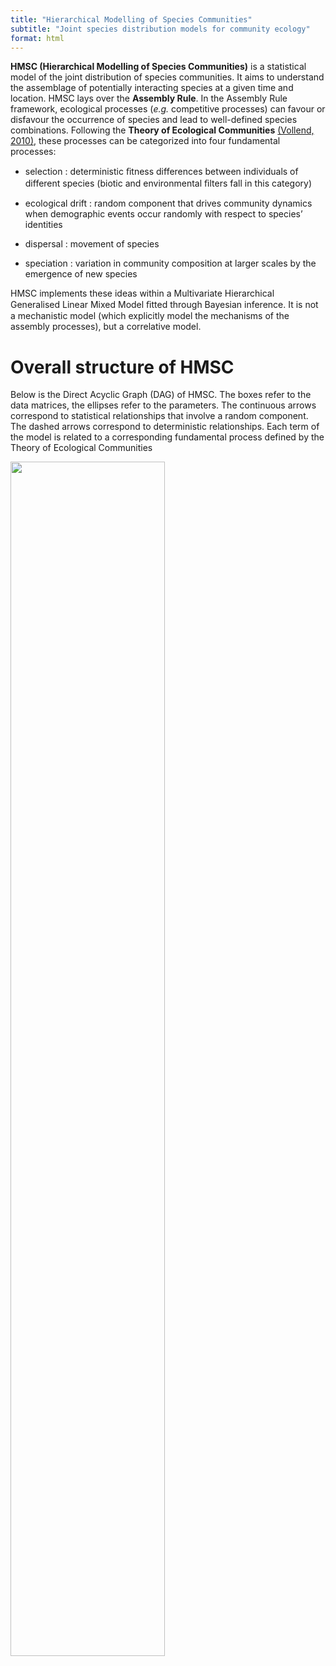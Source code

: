 ```yaml
---
title: "Hierarchical Modelling of Species Communities"
subtitle: "Joint species distribution models for community ecology"
format: html
---
```


**HMSC (Hierarchical Modelling of Species Communities)** is a statistical model of the joint distribution of species communities. 
It aims to understand the assemblage of potentially interacting species at a given time and location.
HMSC lays over the **Assembly Rule**. In the Assembly Rule framework, ecological processes (*e.g.* competitive processes) can favour or disfavour the occurrence of species and lead to well-defined species combinations. Following the **Theory of Ecological Communities** [(Vollend, 2010)](https://www.jstor.org/stable/j.ctt1kt82jg), these processes can be categorized into four fundamental processes:

- selection : deterministic ﬁtness differences between individuals of different species (biotic and environmental ﬁlters fall in this category)

- ecological drift : random component that drives community dynamics when demographic events occur randomly with respect to species’ identities

- dispersal : movement of species

- speciation : variation in community composition at larger scales by the emergence of new species

HMSC implements these ideas within a Multivariate Hierarchical Generalised Linear Mixed Model ﬁtted through Bayesian inference. It is not a mechanistic model (which explicitly model the mechanisms of the assembly processes), but a correlative model.

# Overall structure of HMSC

Below is the Direct Acyclic Graph (DAG) of HMSC. The boxes refer to the data matrices, the ellipses refer to the parameters. The continuous arrows correspond to statistical relationships that involve a random component. The dashed arrows correspond to deterministic relationships. Each term of the model is related to a corresponding fundamental process defined by the Theory of Ecological Communities

![](images/dag_hmsc.png){fig-align="center" width="70%"}
